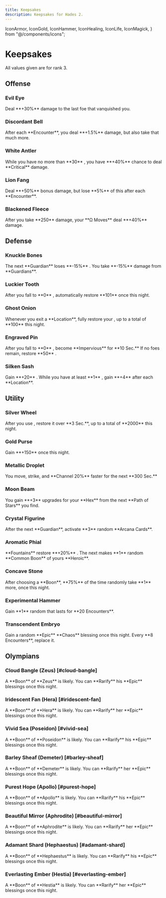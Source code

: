```yaml
---
title: Keepsakes
description: Keepsakes for Hades 2.
---
```


  IconArmor,
  IconGold,
  IconHammer,
  IconHealing,
  IconLife,
  IconMagick,
} from "@/components/icons";

# Keepsakes

<Callout>All values given are for rank 3.</Callout>

## Offense

### Evil Eye

<CodexEntry data={DbKeepsakes.evilEye}>
  Deal **+30%** damage to the last foe that vanquished you.
</CodexEntry>

### Discordant Bell

<CodexEntry data={DbKeepsakes.discordantBell}>
  After each **Encounter**, you deal **+1.5%** damage, but also take that much
  more.
</CodexEntry>

### White Antler

<CodexEntry data={DbKeepsakes.whiteAntler}>
  While you have no more than **30** <IconLife />, you have **+40%** chance to
  deal **Critical** damage.
</CodexEntry>

### Lion Fang

<CodexEntry data={DbKeepsakes.lionFang}>
  Deal **+50%** bonus damage, but lose **5%** of this after each **Encounter**.
</CodexEntry>

### Blackened Fleece

<CodexEntry data={DbKeepsakes.blackenedFleece}>
  After you take **250** damage, your **Ω Moves** deal **+40%** damage.
</CodexEntry>

## Defense

### Knuckle Bones

<CodexEntry data={DbKeepsakes.knuckleBones}>
  The next **Guardian** loses **-15%** <IconLife />. You take **-15%** damage
  from **Guardians**.
</CodexEntry>

### Luckier Tooth

<CodexEntry data={DbKeepsakes.luckierTooth}>
  After you fall to **0** <IconLife />, automatically restore **101**
  <IconLife /> once this night.
</CodexEntry>

### Ghost Onion

<CodexEntry data={DbKeepsakes.ghostOnion}>
  Whenever you exit a **Location**, fully restore your <IconLife />, up to a
  total of **100** <IconHealing /> this night.
</CodexEntry>

### Engraved Pin

<CodexEntry data={DbKeepsakes.engravedPin}>
  After you fall to **0** <IconLife />, become **Impervious** for **10 Sec.** If
  no foes remain, restore **50** <IconLife />.
</CodexEntry>

### Silken Sash

<CodexEntry data={DbKeepsakes.silkenSash}>
  Gain **+20** <IconArmor />. While you have at least **1** <IconArmor />, gain
  **+4** <IconArmor /> after each **Location**.
</CodexEntry>

## Utility

### Silver Wheel

<CodexEntry data={DbKeepsakes.silverWheel}>
  After you use <IconMagick />, restore it over **3 Sec.**, up to a total of
  **2000** <IconMagick /> this night.
</CodexEntry>

### Gold Purse

<CodexEntry data={DbKeepsakes.goldPurse}>
  Gain **+150** <IconGold /> once this night.
</CodexEntry>

### Metallic Droplet

<CodexEntry data={DbKeepsakes.metallicDroplet}>
  You move, strike, and **Channel 20%** faster for the next **300 Sec.**
</CodexEntry>

### Moon Beam

<CodexEntry data={DbKeepsakes.moonBeam}>
  You gain **+3** upgrades for your **Hex** from the next **Path of Stars** you
  find.
</CodexEntry>

### Crystal Figurine

<CodexEntry data={DbKeepsakes.crystalFigurine}>
  After the next **Guardian**, activate **3** random **Arcana Cards**.
</CodexEntry>

### Aromatic Phial

<CodexEntry data={DbKeepsakes.aromaticPhial}>
  **Fountains** restore **+20%** <IconLife />. The next makes **1** random **Common
  Boon** of yours <TextHighlight type="heroic">**Heroic**</TextHighlight>.
</CodexEntry>

### Concave Stone

<CodexEntry data={DbKeepsakes.concaveStone}>
  After choosing a **Boon**, **75%** of the time randomly take **1** more, once
  this night.
</CodexEntry>

### Experimental Hammer

<CodexEntry data={DbKeepsakes.experimentalHammer}>
  Gain **1** random <IconHammer /> that lasts for **20 Encounters**.
</CodexEntry>

### Transcendent Embryo

<CodexEntry data={DbKeepsakes.transcendentEmbryo}>
  Gain a random <TextHighlight type="epic">**Epic**</TextHighlight> **Chaos**
  blessing once this night. Every **8 Encounters**, replace it.
</CodexEntry>

## Olympians

### Cloud Bangle (Zeus) [#cloud-bangle]

<CodexEntry data={DbKeepsakes.cloudBangle}>
  A **Boon** of **Zeus** is likely. You can **Rarify** his
  <TextHighlight type="epic">**Epic**</TextHighlight> blessings once this night.
</CodexEntry>

### Iridescent Fan (Hera) [#iridescent-fan]

<CodexEntry data={DbKeepsakes.iridescentFan}>
  A **Boon** of **Hera** is likely. You can **Rarify** her
  <TextHighlight type="epic">**Epic**</TextHighlight> blessings once this night.
</CodexEntry>

### Vivid Sea (Poseidon) [#vivid-sea]

<CodexEntry data={DbKeepsakes.vividSea}>
  A **Boon** of **Poseidon** is likely. You can **Rarify** his
  <TextHighlight type="epic">**Epic**</TextHighlight> blessings once this night.
</CodexEntry>

### Barley Sheaf (Demeter) [#barley-sheaf]

<CodexEntry data={DbKeepsakes.barleySheaf}>
  A **Boon** of **Demeter** is likely. You can **Rarify** her
  <TextHighlight type="epic">**Epic**</TextHighlight> blessings once this night.
</CodexEntry>

### Purest Hope (Apollo) [#purest-hope]

<CodexEntry data={DbKeepsakes.purestHope}>
  A **Boon** of **Apollo** is likely. You can **Rarify** his
  <TextHighlight type="epic">**Epic**</TextHighlight> blessings once this night.
</CodexEntry>

### Beautiful Mirror (Aphrodite) [#beautiful-mirror]

<CodexEntry data={DbKeepsakes.beautifulMirror}>
  A **Boon** of **Aphrodite** is likely. You can **Rarify** her
  <TextHighlight type="epic">**Epic**</TextHighlight> blessings once this night.
</CodexEntry>

### Adamant Shard (Hephaestus) [#adamant-shard]

<CodexEntry data={DbKeepsakes.adamantShard}>
  A **Boon** of **Hephaestus** is likely. You can **Rarify** his
  <TextHighlight type="epic">**Epic**</TextHighlight> blessings once this night.
</CodexEntry>

### Everlasting Ember (Hestia) [#everlasting-ember]

<CodexEntry data={DbKeepsakes.everlastingEmber}>
  A **Boon** of **Hestia** is likely. You can **Rarify** her
  <TextHighlight type="epic">**Epic**</TextHighlight> blessings once this night.
</CodexEntry>
